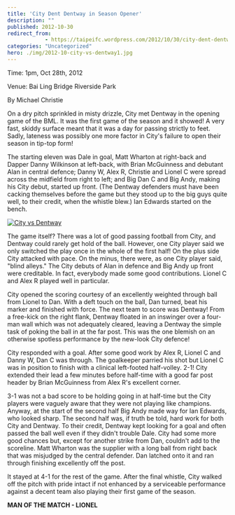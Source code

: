 ```yaml
---
title: 'City Dent Dentway in Season Opener'
description: ""
published: 2012-10-30
redirect_from: 
            - https://taipeifc.wordpress.com/2012/10/30/city-dent-dentway-in-season-opener/
categories: "Uncategorized"
hero: ./img/2012-10-city-vs-dentway1.jpg
---
```

Time: 1pm, Oct 28th, 2012

Venue: Bai Ling Bridge Riverside Park

By Michael Christie

On a dry pitch sprinkled in misty drizzle, City met Dentway in the opening game of the BML. It was the first game of the season and it showed! A very fast, skiddy surface meant that it was a day for passing strictly to feet. Sadly, lateness was possibly one more factor in City's failure to open their season in tip-top form!

The starting eleven was Dale in goal, Matt Wharton at right-back and Dapper Danny Wilkinson at left-back, with Brian McGuinness and debutant Alan in central defence; Danny W, Alex R, Christie and Lionel C were spread across the midfield from right to left; and Big Dan C and Big Andy, making his City debut, started up front. (The Dentway defenders must have been cacking themselves before the game but they stood up to the big guys quite well, to their credit, when the whistle blew.) Ian Edwards started on the bench.

[![](http://taipeifc.files.wordpress.com/2012/10/city-vs-dentway1.jpg "City vs Dentway")](./img/2012-10-city-vs-dentway1.jpg)

The game itself? There was a lot of good passing football from City, and Dentway could rarely get hold of the ball. However, one City player said we only switched the play once in the whole of the first half! On the plus side City attacked with pace. On the minus, there were, as one City player said, "blind alleys." The City debuts of Alan in defence and Big Andy up front were creditable. In fact, everybody made some good contributions. Lionel C and Alex R played well in particular.

City opened the scoring courtesy of an excellently weighted through ball from Lionel to Dan. With a deft touch on the ball, Dan turned, beat his marker and finished with force. The next team to score was Dentway! From a free-kick on the right flank, Dentway floated in an inswinger over a four-man wall which was not adequately cleared, leaving a Dentway the simple task of poking the ball in at the far post. This was the one blemish on an otherwise spotless performance by the new-look City defence!

City responded with a goal. After some good work by Alex R, Lionel C and Danny W, Dan C was through. The goalkeeper parried his shot but Lionel C was in position to finish with a clinical left-footed half-volley. 2-1! City extended their lead a few minutes before half-time with a good far post header by Brian McGuinness from Alex R's excellent corner.

3-1 was not a bad score to be holding going in at half-time but the City players were vaguely aware that they were not playing like champions. Anyway, at the start of the second half Big Andy made way for Ian Edwards, who looked sharp. The second half was, if truth be told, hard work for both City and Dentway. To their credit, Dentway kept looking for a goal and often passed the ball well even if they didn't trouble Dale. City had some more good chances but, except for another strike from Dan, couldn't add to the scoreline. Matt Wharton was the supplier with a long ball from right back that was misjudged by the central defender. Dan latched onto it and ran through finishing excellently off the post.

It stayed at 4-1 for the rest of the game. After the final whistle, City walked off the pitch with pride intact if not enhanced by a serviceable performance against a decent team also playing their first game of the season.

**MAN OF THE MATCH - LIONEL**

